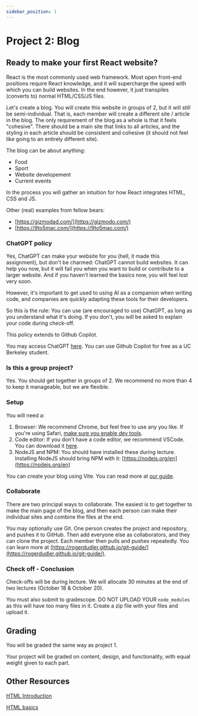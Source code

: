 ```yaml
---
sidebar_position: 1
---
```


# Project 2: Blog

## Ready to make your first React website?

React is the most commonly used web framework. Most open front-end positions require React knowledge, and it will supercharge the speed with which you can build websites.
In the end however, it just transpiles (converts to) normal HTML/CSS/JS files. 

Let's create a blog. You will create this website in groups of 2, but it will still be semi-individual. That is, each member will create a different site / article in the blog. The only
requirement of the blog as a whole is that it feels "cohesive". There should be a main site that links to all articles, and the styling in each article should be consistent and cohesive 
(it should not feel like going to an entirely different site). 

The blog can be about anything:
- Food
- Sport
- Website developement
- Current events

In the process you will gather an intuition for how React integrates HTML, CSS and JS.

Other (real) examples from fellow bears:

- [https://gizmodad.com/](https://gizmodo.com/)
- [https://9to5mac.com/](https://9to5mac.com/)

### ChatGPT policy

Yes, ChatGPT can make your website for you (hell, it made this assignment), but don't be charmed: ChatGPT cannot build websites.
It can help you now, but it will fail you when you want to build or contribute to a larger website. And if you
haven't learned the basics now, you will feel lost very soon.

However, it's important to get used to using AI as a companion when writing code, and companies are quickly adapting these tools for their developers.

So this is the rule: You can use (are encouraged to use) ChatGPT, as long as you understand what it's doing. If you don't, you will be asked to explain your code during check-off.

This policy extends to Github Copilot.

You may access ChatGPT [here](https://chat.openai.com/). You can use Github Copilot for free as a UC Berkeley student.

### Is this a group project?

Yes. You should get together in groups of 2. We recommend no more than 4 to keep it manageable, but we are flexible.

### Setup

You will need a:

1.  Browser:
    We recommend Chrome, but feel free to use any you like. If you're using Safari,
    [make sure you enable dev tools](https://developer.apple.com/library/content/documentation/NetworkingInternetWeb/Conceptual/Web_Inspector_Tutorial/EnableWebInspector/EnableWebInspector.html).
2.  Code editor:
    If you don't have a code editor, we recommend VSCode. You can download it [here](https://aka.ms/visual-studio-code).
3.  NodeJS and NPM:
    You should have installed these during lecture. Installing NodeJS should bring NPM with it: [https://nodejs.org/en](https://nodejs.org/en)

You can create your blog using Vite. You can read more at [our guide](https://fullstackdecal.com/docs/Lessons/Lesson9#installation).

### Collaborate

There are two principal ways to collaborate. The easiest is to get together to make the main page of the blog, and then each person can make their individual sites and combine the files at the end.

You may optionally use Git. One person creates the project and repository, and pushes it to GitHub. Then add everyone else as collaborators, and they can clone the project. Each member then pulls and pushes repeatedly. You can learn more at [https://rogerdudler.github.io/git-guide/](https://rogerdudler.github.io/git-guide/).

### Check off - Conclusion

Check-offs will be during lecture. We will allocate 30 minutes at the end of two lectures (October 18 & October 20).

You must also submit to gradescope. DO NOT UPLOAD YOUR `node_modules` as this will have too many files in it. Create a zip file with your files and upload it.

## Grading

You will be graded the same way as project 1.

Your project will be graded on content, design, and functionality, with
equal weight given to each part.

## Other Resources

[HTML Introduction](https://www.w3schools.com/html/html_intro.asp)

[HTML basics](https://developer.mozilla.org/en-US/docs/Learn/Getting_started_with_the_web/HTML_basics)

